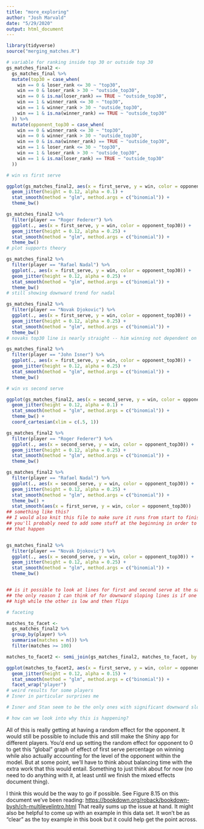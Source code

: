 ```yaml
---
title: "more_exploring"
author: "Josh Marvald"
date: "5/29/2020"
output: html_document
---
```


```r
library(tidyverse)
source("merging_matches.R")
```


```r
# variable for ranking inside top 30 or outside top 30
gs_matches_final2 <-
  gs_matches_final %>%
  mutate(top30 = case_when(
    win == 0 & loser_rank <= 30 ~ "top30",
    win == 0 & loser_rank > 30 ~ "outside_top30",
    win == 0 & is.na(loser_rank) == TRUE ~ "outside_top30",
    win == 1 & winner_rank <= 30 ~ "top30",
    win == 1 & winner_rank > 30 ~ "outside_top30",
    win == 1 & is.na(winner_rank) == TRUE ~ "outside_top30"
  )) %>%
  mutate(opponent_top30 = case_when(
    win == 0 & winner_rank <= 30 ~ "top30",
    win == 0 & winner_rank > 30 ~ "outside_top30",
    win == 0 & is.na(winner_rank) == TRUE ~ "outside_top30",
    win == 1 & loser_rank <= 30 ~ "top30",
    win == 1 & loser_rank > 30 ~ "outside_top30",
    win == 1 & is.na(loser_rank) == TRUE ~ "outside_top30"
  ))
```


```r
# win vs first serve

ggplot(gs_matches_final2, aes(x = first_serve, y = win, color = opponent_top30)) +
  geom_jitter(height = 0.12, alpha = 0.1) +
  stat_smooth(method = "glm", method.args = c("binomial")) +
  theme_bw()

gs_matches_final2 %>%
  filter(player == "Roger Federer") %>%
  ggplot(., aes(x = first_serve, y = win, color = opponent_top30)) +
  geom_jitter(height = 0.12, alpha = 0.25) +
  stat_smooth(method = "glm", method.args = c("binomial")) +
  theme_bw()
# plot supports theory

gs_matches_final2 %>%
  filter(player == "Rafael Nadal") %>%
  ggplot(., aes(x = first_serve, y = win, color = opponent_top30)) +
  geom_jitter(height = 0.12, alpha = 0.25) +
  stat_smooth(method = "glm", method.args = c("binomial")) +
  theme_bw()
# still showing downward trend for nadal

gs_matches_final2 %>%
  filter(player == "Novak Djokovic") %>%
  ggplot(., aes(x = first_serve, y = win, color = opponent_top30)) +
  geom_jitter(height = 0.12, alpha = 0.25) +
  stat_smooth(method = "glm", method.args = c("binomial")) +
  theme_bw()
# novaks top30 line is nearly straight -- him winning not dependent on his serve percentage?

gs_matches_final2 %>%
  filter(player == "John Isner") %>%
  ggplot(., aes(x = first_serve, y = win, color = opponent_top30)) +
  geom_jitter(height = 0.12, alpha = 0.25) +
  stat_smooth(method = "glm", method.args = c("binomial")) +
  theme_bw()

```

```r
# win vs second serve

ggplot(gs_matches_final2, aes(x = second_serve, y = win, color = opponent_top30)) +
  geom_jitter(height = 0.12, alpha = 0.1) +
  stat_smooth(method = "glm", method.args = c("binomial")) +
  theme_bw() +
  coord_cartesian(xlim = c(.5, 1))

gs_matches_final2 %>%
  filter(player == "Roger Federer") %>%
  ggplot(., aes(x = second_serve, y = win, color = opponent_top30)) +
  geom_jitter(height = 0.12, alpha = 0.25) +
  stat_smooth(method = "glm", method.args = c("binomial")) +
  theme_bw()

gs_matches_final2 %>%
  filter(player == "Rafael Nadal") %>%
  ggplot(., aes(x = second_serve, y = win, color = opponent_top30)) +
  geom_jitter(height = 0.12, alpha = 0.25) +
  stat_smooth(method = "glm", method.args = c("binomial")) +
  theme_bw() +
  stat_smooth(aes(x = first_serve, y = win, color = opponent_top30))
## something like this?
## I would also knit this file to make sure it runs from start to finish...
## you'll probably need to add some stuff at the beginning in order to make
## that happen


gs_matches_final2 %>%
  filter(player == "Novak Djokovic") %>%
  ggplot(., aes(x = second_serve, y = win, color = opponent_top30)) +
  geom_jitter(height = 0.12, alpha = 0.25) +
  stat_smooth(method = "glm", method.args = c("binomial")) +
  theme_bw() 


## is it possible to look at lines for first and second serve at the same time?
## the only reason I can think of for downward sloping lines is if one statistic is 
## high while the other is low and then flips
```


```r
# faceting

matches_to_facet <-
  gs_matches_final2 %>%
  group_by(player) %>%
  summarise(matches = n()) %>%
  filter(matches >= 100) 

matches_to_facet2 <- semi_join(gs_matches_final2, matches_to_facet, by = "player")

ggplot(matches_to_facet2, aes(x = first_serve, y = win, color = opponent_top30)) +
  geom_jitter(height = 0.12, alpha = 0.15) +
  stat_smooth(method = "glm", method.args = c("binomial")) +
  facet_wrap("player")
# weird results for some players
# Isner in particular surprises me

# Isner and Stan seem to be the only ones with significant downward slopes

# how can we look into why this is happening?
```










All of this is really getting at having a random effect for the opponent. It would still be possible to include this and still make the Shiny app for different players. You'd end up setting the random effect for opponent to 0 to get this "global" graph of effect of first serve percentage on winning while also actually accounting for the level of the opponent within the model. But at some point, we'll have to think about balancing time with the extra work that this would entail. Something to just think about for now (no need to do anything with it, at least until we finish the mixed effects document thing).

I think this would be the way to go if possible.  See Figure 8.15 on this document we've been reading: <https://bookdown.org/roback/bookdown-bysh/ch-multilevelintro.html> That really sums up the issue at hand. It might also be helpful to come up with an example in this data set. It won't be as "clear" as the toy example in this book but it could help get the point across.







